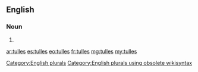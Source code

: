 ==English==

===Noun===
{{head|en}}

# {{plural of|tulle}}

[[Category:English plurals]][[Category:English plurals using obsolete wikisyntax]]

[[ar:tulles]]
[[es:tulles]]
[[eo:tulles]]
[[fr:tulles]]
[[mg:tulles]]
[[my:tulles]]